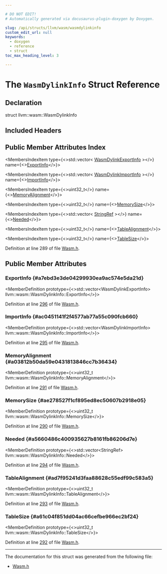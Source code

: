 ```yaml
---

# DO NOT EDIT!
# Automatically generated via docusaurus-plugin-doxygen by Doxygen.

slug: /api/structs/llvm/wasm/wasmdylinkinfo
custom_edit_url: null
keywords:
  - doxygen
  - reference
  - struct
toc_max_heading_level: 3

---
```





# The `WasmDylinkInfo` Struct Reference

<DoxygenPage pluginConfig={pluginConfig}>



## Declaration

<CodeBlock>struct llvm::wasm::WasmDylinkInfo</CodeBlock>

## Included Headers

<IncludesList>
<IncludesListItem
  filePath="llvm/BinaryFormat/Wasm.h"
  permalink="/docs/api/files/include/include/llvm/include/llvm/binaryformat/wasm-h"
  isLocal="true" />
</IncludesList>

## Public Member Attributes Index

<MembersIndex>

<MembersIndexItem
  type={<>std::vector&lt; <a href="/docs/api/structs/llvm/wasm/wasmdylinkexportinfo">WasmDylinkExportInfo</a> &gt;</>}
  name={<><a href="#a7ebd3e3de04299930ea9ac574e5da21d">ExportInfo</a></>}>
</MembersIndexItem>

<MembersIndexItem
  type={<>std::vector&lt; <a href="/docs/api/structs/llvm/wasm/wasmdylinkimportinfo">WasmDylinkImportInfo</a> &gt;</>}
  name={<><a href="#ac0451141f2f4577ab77a55c090fcb660">ImportInfo</a></>}>
</MembersIndexItem>

<MembersIndexItem
  type={<>uint32&#95;t</>}
  name={<><a href="#a03812b50da59e0431813846cc7b36434">MemoryAlignment</a></>}>
</MembersIndexItem>

<MembersIndexItem
  type={<>uint32&#95;t</>}
  name={<><a href="#ae278527f1cf895ed8ec50607b2918e05">MemorySize</a></>}>
</MembersIndexItem>

<MembersIndexItem
  type={<>std::vector&lt; <a href="/docs/api/classes/llvm/stringref">StringRef</a> &gt;</>}
  name={<><a href="#a5660486c400935627b8161fb86206d7e">Needed</a></>}>
</MembersIndexItem>

<MembersIndexItem
  type={<>uint32&#95;t</>}
  name={<><a href="#ad7f95241d3faa88628c55edf99c583a5">TableAlignment</a></>}>
</MembersIndexItem>

<MembersIndexItem
  type={<>uint32&#95;t</>}
  name={<><a href="#a61c04f851dd04ac66cefbe966ec2bf24">TableSize</a></>}>
</MembersIndexItem>

</MembersIndex>


Definition at line 289 of file <a href="/docs/api/files/include/include/llvm/include/llvm/binaryformat/wasm-h">Wasm.h</a>.

<SectionDefinition>

## Public Member Attributes

### ExportInfo {#a7ebd3e3de04299930ea9ac574e5da21d}

<MemberDefinition
  prototype={<>std::vector&lt;WasmDylinkExportInfo&gt; llvm::wasm::WasmDylinkInfo::ExportInfo</>}>

Definition at line <a href="/docs/api/files/include/include/llvm/include/llvm/binaryformat/wasm-h/#l00296">296</a> of file <a href="/docs/api/files/include/include/llvm/include/llvm/binaryformat/wasm-h">Wasm.h</a>.
</MemberDefinition>

### ImportInfo {#ac0451141f2f4577ab77a55c090fcb660}

<MemberDefinition
  prototype={<>std::vector&lt;WasmDylinkImportInfo&gt; llvm::wasm::WasmDylinkInfo::ImportInfo</>}>

Definition at line <a href="/docs/api/files/include/include/llvm/include/llvm/binaryformat/wasm-h/#l00295">295</a> of file <a href="/docs/api/files/include/include/llvm/include/llvm/binaryformat/wasm-h">Wasm.h</a>.
</MemberDefinition>

### MemoryAlignment {#a03812b50da59e0431813846cc7b36434}

<MemberDefinition
  prototype={<>uint32&#95;t llvm::wasm::WasmDylinkInfo::MemoryAlignment</>}>

Definition at line <a href="/docs/api/files/include/include/llvm/include/llvm/binaryformat/wasm-h/#l00291">291</a> of file <a href="/docs/api/files/include/include/llvm/include/llvm/binaryformat/wasm-h">Wasm.h</a>.
</MemberDefinition>

### MemorySize {#ae278527f1cf895ed8ec50607b2918e05}

<MemberDefinition
  prototype={<>uint32&#95;t llvm::wasm::WasmDylinkInfo::MemorySize</>}>

Definition at line <a href="/docs/api/files/include/include/llvm/include/llvm/binaryformat/wasm-h/#l00290">290</a> of file <a href="/docs/api/files/include/include/llvm/include/llvm/binaryformat/wasm-h">Wasm.h</a>.
</MemberDefinition>

### Needed {#a5660486c400935627b8161fb86206d7e}

<MemberDefinition
  prototype={<>std::vector&lt;StringRef&gt; llvm::wasm::WasmDylinkInfo::Needed</>}>

Definition at line <a href="/docs/api/files/include/include/llvm/include/llvm/binaryformat/wasm-h/#l00294">294</a> of file <a href="/docs/api/files/include/include/llvm/include/llvm/binaryformat/wasm-h">Wasm.h</a>.
</MemberDefinition>

### TableAlignment {#ad7f95241d3faa88628c55edf99c583a5}

<MemberDefinition
  prototype={<>uint32&#95;t llvm::wasm::WasmDylinkInfo::TableAlignment</>}>

Definition at line <a href="/docs/api/files/include/include/llvm/include/llvm/binaryformat/wasm-h/#l00293">293</a> of file <a href="/docs/api/files/include/include/llvm/include/llvm/binaryformat/wasm-h">Wasm.h</a>.
</MemberDefinition>

### TableSize {#a61c04f851dd04ac66cefbe966ec2bf24}

<MemberDefinition
  prototype={<>uint32&#95;t llvm::wasm::WasmDylinkInfo::TableSize</>}>

Definition at line <a href="/docs/api/files/include/include/llvm/include/llvm/binaryformat/wasm-h/#l00292">292</a> of file <a href="/docs/api/files/include/include/llvm/include/llvm/binaryformat/wasm-h">Wasm.h</a>.
</MemberDefinition>

</SectionDefinition>

<hr/>

The documentation for this struct was generated from the following file:

<ul>
<li><a href="/docs/api/files/include/include/llvm/include/llvm/binaryformat/wasm-h">Wasm.h</a></li>
</ul>

</DoxygenPage>
